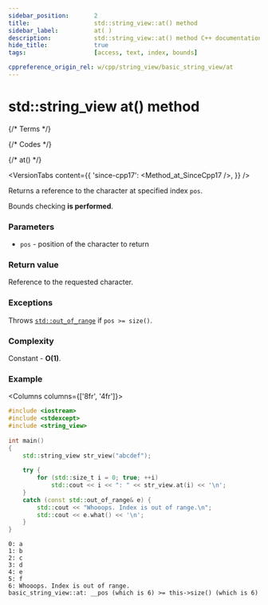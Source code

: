 ```yaml
---
sidebar_position:		2
title:					std::string_view::at() method
sidebar_label:			at( )
description:			std::string_view::at() method C++ documentation
hide_title:				true
tags:					[access, text, index, bounds]

cppreference_origin_rel: w/cpp/string_view/basic_string_view/at
---
```


# std::string_view at() method


{/* Terms */}

{/* Codes */}

{/* at() */}

<VersionTabs content={{
	'since-cpp17': <Method_at_SinceCpp17 />,
}} />

Returns a <Tooltip title={Term_ContAlias_Reference}>reference</Tooltip> to the character at specified index `pos`.

Bounds checking **is performed**.

### Parameters

- `pos` - position of the character to return

### Return value

Reference to the requested character.

### Exceptions

Throws [`std::out_of_range`](#) if `pos >= size()`.

### Complexity

Constant - **O(1)**.

### Example

<Columns columns={['8fr', '4fr']}>
<div>

```cpp
#include <iostream>
#include <stdexcept>
#include <string_view>
 
int main()
{
    std::string_view str_view("abcdef");
 
    try {
        for (std::size_t i = 0; true; ++i)
            std::cout << i << ": " << str_view.at(i) << '\n';
    }
    catch (const std::out_of_range& e) {
        std::cout << "Whooops. Index is out of range.\n";
        std::cout << e.what() << '\n';
    }
}
```

</div>
<div>

```plaintext title="Possible output"
0: a
1: b
2: c
3: d
4: e
5: f
6: Whooops. Index is out of range.
basic_string_view::at: __pos (which is 6) >= this->size() (which is 6)
```

</div>
</Columns>
